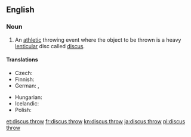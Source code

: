 ==English==
{{wikipedia}}
===Noun===
{{en-noun|-|head=[[discus]] [[throw]]}}

# {{context|athletics|lang=en}} An [[athletic]] throwing event where the object to be thrown is a heavy [[lenticular]] disc called [[discus]].

====Translations====
{{trans-top|athletic event where a discus is thrown}}
* Czech: {{t-|cs|hod diskem|m}}
* Finnish: {{t+|fi|kiekonheitto}}
* German: {{t+|de|Diskuswurf|m}}, {{t+|de|Diskuswerfen|n}}
{{trans-mid}}
* Hungarian: {{t+|hu|diszkoszvetés}}
* Icelandic: {{t+|is|kringlukast|n}}
* Polish: {{t+|pl|rzut dyskiem|m}}
{{trans-bottom}}

[[et:discus throw]]
[[fr:discus throw]]
[[kn:discus throw]]
[[ja:discus throw]]
[[pl:discus throw]]